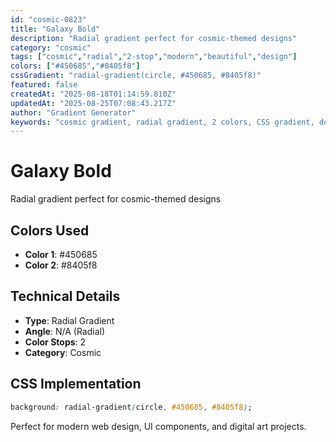```yaml
---
id: "cosmic-0823"
title: "Galaxy Bold"
description: "Radial gradient perfect for cosmic-themed designs"
category: "cosmic"
tags: ["cosmic","radial","2-stop","modern","beautiful","design"]
colors: ["#450685","#8405f8"]
cssGradient: "radial-gradient(circle, #450685, #8405f8)"
featured: false
createdAt: "2025-08-18T01:14:59.810Z"
updatedAt: "2025-08-25T07:08:43.217Z"
author: "Gradient Generator"
keywords: "cosmic gradient, radial gradient, 2 colors, CSS gradient, design, #450685, #8405f8"
---
```


# Galaxy Bold

Radial gradient perfect for cosmic-themed designs

## Colors Used
- **Color 1**: #450685
- **Color 2**: #8405f8

## Technical Details
- **Type**: Radial Gradient
- **Angle**: N/A (Radial)
- **Color Stops**: 2
- **Category**: Cosmic

## CSS Implementation
```css
background: radial-gradient(circle, #450685, #8405f8);
```

Perfect for modern web design, UI components, and digital art projects.
